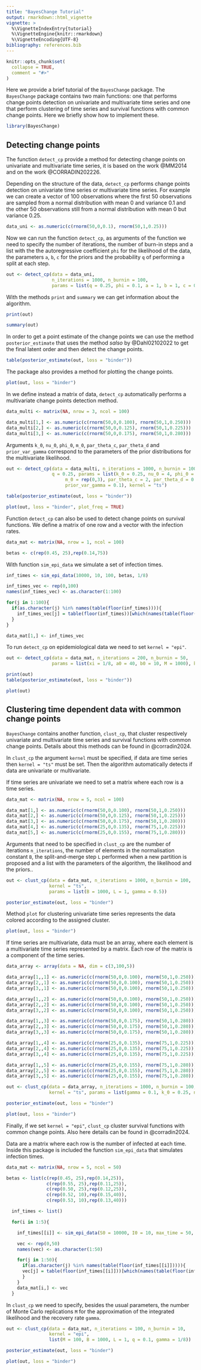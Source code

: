```yaml
---
title: "BayesChange Tutorial"
output: rmarkdown::html_vignette
vignette: >
  %\VignetteIndexEntry{tutorial}
  %\VignetteEngine{knitr::rmarkdown}
  %\VignetteEncoding{UTF-8}
bibliography: references.bib
---
```


```r
knitr::opts_chunk$set(
  collapse = TRUE,
  comment = "#>"
)
```

Here we provide a brief tutorial of the `BayesChange` package. The `BayesChange` package contains two main functions: one that performs change points detection on univariate and multivariate time series and one that perform clustering of time series and survival functions with common change points. Here we briefly show how to implement these. 

```r
library(BayesChange)
```

## Detecting change points

The function `detect_cp` provide a method for detecting change points on univariate and multivariate time series, it is based on the work @MM2014 and on the work @CORRADIN202226.

Depending on the structure of the data, `detect_cp` performs change points detection on univariate time series or multivariate time series. For example we can create a vector of 100 observations where the first 50 observations are sampled from a normal distribution with mean 0 and variance 0.1 and the other 50 observations still from a normal distribution with mean 0 but variance 0.25. 

```r
data_uni <- as.numeric(c(rnorm(50,0,0.1), rnorm(50,1,0.25)))
```

Now we can run the function `detect_cp`, as arguments of the function we need to specify the number of iterations, the number of burn-in steps and a list with the the autoregressive coefficient `phi` for the likelihood of the data, the parameters `a`, `b`, `c` for the priors and the probability `q` of performing a split at each step. 

```r
out <- detect_cp(data = data_uni,                             
                 n_iterations = 1000, n_burnin = 100,  
                 params = list(q = 0.25, phi = 0.1, a = 1, b = 1, c = 0.1), kernel = "ts")
```

With the methods `print` and `summary` we can get information about the algorithm. 

```r
print(out)

summary(out)
```

In order to get a point estimate of the change points we can use the method `posterior_estimate` that uses the method *salso* by @Dahl02102022 to get the final latent order and then detect the change points. 

```r
table(posterior_estimate(out, loss = "binder"))
```

The package also provides a method for plotting the change points. 

```r
plot(out, loss = "binder")
```


In we define instead a matrix of data, `detect_cp` automatically performs a multivariate change points detection method. 

```r
data_multi <- matrix(NA, nrow = 3, ncol = 100)

data_multi[1,] <- as.numeric(c(rnorm(50,0,0.100), rnorm(50,1,0.250)))
data_multi[2,] <- as.numeric(c(rnorm(50,0,0.125), rnorm(50,1,0.225)))
data_multi[3,] <- as.numeric(c(rnorm(50,0,0.175), rnorm(50,1,0.280)))
```

Arguments `k_0`, `nu_0`, `phi_0`, `m_0`, `par_theta_c`, `par_theta_d` and `prior_var_gamma` correspond to the parameters of the prior distributions for the multivariate likelihood. 

```r
out <- detect_cp(data = data_multi, n_iterations = 1000, n_burnin = 100,
                 q = 0.25, params = list(k_0 = 0.25, nu_0 = 4, phi_0 = diag(1,3,3), 
                      m_0 = rep(0,3), par_theta_c = 2, par_theta_d = 0.2, 
                      prior_var_gamma = 0.1), kernel = "ts")

table(posterior_estimate(out, loss = "binder"))
```

```r
plot(out, loss = "binder", plot_freq = TRUE)
```

Function `detect_cp` can also be used to detect change points on survival functions. We define a matrix of one row and a vector with the infection rates.

```r
data_mat <- matrix(NA, nrow = 1, ncol = 100)

betas <- c(rep(0.45, 25),rep(0.14,75))
```

With function `sim_epi_data` we simulate a set of infection times. 

```r
inf_times <- sim_epi_data(10000, 10, 100, betas, 1/8)

inf_times_vec <- rep(0,100)
names(inf_times_vec) <- as.character(1:100)

for(j in 1:100){
  if(as.character(j) %in% names(table(floor(inf_times)))){
    inf_times_vec[j] = table(floor(inf_times))[which(names(table(floor(inf_times))) == j)]
  }
}

data_mat[1,] <- inf_times_vec
```

To run `detect_cp` on epidemiological data we need to set `kernel = "epi"`. 

```r
out <- detect_cp(data = data_mat, n_iterations = 200, n_burnin = 50,
                 params = list(xi = 1/8, a0 = 40, b0 = 10, M = 1000), kernel = "epi")

print(out)
table(posterior_estimate(out, loss = "binder"))
```

```r
plot(out)
```



## Clustering time dependent data with common change points


`BayesChange` contains another function, `clust_cp`, that cluster respectively univariate and multivariate time series and survival functions with common change points. Details about this methods can be found in @corradin2024.

In `clust_cp` the argument `kernel` must be specified, if data are time series then `kernel = "ts"` must be set. Then the algorithm automatically detects if data are univariate or multivariate. 

If time series are univariate we need to set a matrix where each row is a time series.

```r
data_mat <- matrix(NA, nrow = 5, ncol = 100)

data_mat[1,] <- as.numeric(c(rnorm(50,0,0.100), rnorm(50,1,0.250)))
data_mat[2,] <- as.numeric(c(rnorm(50,0,0.125), rnorm(50,1,0.225)))
data_mat[3,] <- as.numeric(c(rnorm(50,0,0.175), rnorm(50,1,0.280)))
data_mat[4,] <- as.numeric(c(rnorm(25,0,0.135), rnorm(75,1,0.225)))
data_mat[5,] <- as.numeric(c(rnorm(25,0,0.155), rnorm(75,1,0.280)))

```

Arguments that need to be specified in `clust_cp` are the number of iterations `n_iterations`, the number of elements in the normalisation constant `B`, the split-and-merge step `L` performed when a new partition is proposed and a list with the parameters of the algorithm, the likelihood and the priors..

```r
out <- clust_cp(data = data_mat, n_iterations = 1000, n_burnin = 100, 
                kernel = "ts",
                params = list(B = 1000, L = 1, gamma = 0.5))

posterior_estimate(out, loss = "binder")
```

Method `plot` for clustering univariate time series represents the data colored according to the assigned cluster. 

```r
plot(out, loss = "binder")
```



If time series are multivariate, data must be an array, where each element is a multivariate time series represented by a matrix. Each row of the matrix is a component of the time series. 

```r
data_array <- array(data = NA, dim = c(3,100,5))

data_array[1,,1] <- as.numeric(c(rnorm(50,0,0.100), rnorm(50,1,0.250)))
data_array[2,,1] <- as.numeric(c(rnorm(50,0,0.100), rnorm(50,1,0.250)))
data_array[3,,1] <- as.numeric(c(rnorm(50,0,0.100), rnorm(50,1,0.250)))

data_array[1,,2] <- as.numeric(c(rnorm(50,0,0.100), rnorm(50,1,0.250)))
data_array[2,,2] <- as.numeric(c(rnorm(50,0,0.100), rnorm(50,1,0.250)))
data_array[3,,2] <- as.numeric(c(rnorm(50,0,0.100), rnorm(50,1,0.250)))

data_array[1,,3] <- as.numeric(c(rnorm(50,0,0.175), rnorm(50,1,0.280)))
data_array[2,,3] <- as.numeric(c(rnorm(50,0,0.175), rnorm(50,1,0.280)))
data_array[3,,3] <- as.numeric(c(rnorm(50,0,0.175), rnorm(50,1,0.280)))

data_array[1,,4] <- as.numeric(c(rnorm(25,0,0.135), rnorm(75,1,0.225)))
data_array[2,,4] <- as.numeric(c(rnorm(25,0,0.135), rnorm(75,1,0.225)))
data_array[3,,4] <- as.numeric(c(rnorm(25,0,0.135), rnorm(75,1,0.225)))

data_array[1,,5] <- as.numeric(c(rnorm(25,0,0.155), rnorm(75,1,0.280)))
data_array[2,,5] <- as.numeric(c(rnorm(25,0,0.155), rnorm(75,1,0.280)))
data_array[3,,5] <- as.numeric(c(rnorm(25,0,0.155), rnorm(75,1,0.280)))

```

```r
out <- clust_cp(data = data_array, n_iterations = 1000, n_burnin = 100, 
                kernel = "ts", params = list(gamma = 0.1, k_0 = 0.25, nu_0 = 5,  phi_0 = diag(0.1,3,3), m_0 = rep(0,3)))

posterior_estimate(out, loss = "binder")
```


```r
plot(out, loss = "binder")
```

Finally, if we set `kernel = "epi"`, `clust_cp` cluster survival functions with common change points. Also here details can be found in @corradin2024.

Data are a matrix where each row is the number of infected at each time. Inside this package is included the function `sim_epi_data` that simulates infection times. 

```r
data_mat <- matrix(NA, nrow = 5, ncol = 50)

betas <- list(c(rep(0.45, 25),rep(0.14,25)),
               c(rep(0.55, 25),rep(0.11,25)),
               c(rep(0.50, 25),rep(0.12,25)),
               c(rep(0.52, 10),rep(0.15,40)),
               c(rep(0.53, 10),rep(0.13,40)))

  inf_times <- list()

  for(i in 1:5){

    inf_times[[i]] <- sim_epi_data(S0 = 10000, I0 = 10, max_time = 50, beta_vec = betas[[i]], xi_0 = 1/8)

    vec <- rep(0,50)
    names(vec) <- as.character(1:50)

    for(j in 1:50){
      if(as.character(j) %in% names(table(floor(inf_times[[i]])))){
      vec[j] = table(floor(inf_times[[i]]))[which(names(table(floor(inf_times[[i]]))) == j)]
      }
    }
    data_mat[i,] <- vec
  }


```

In `clust_cp` we need to specify, besides the usual parameters, the number of Monte Carlo replications `M` for the approximation of the integrated likelihood and the recovery rate `gamma`. 

```r
out <- clust_cp(data = data_mat, n_iterations = 100, n_burnin = 10, 
                kernel = "epi", 
                list(M = 100, B = 1000, L = 1, q = 0.1, gamma = 1/8))

posterior_estimate(out, loss = "binder")
```

```r
plot(out, loss = "binder")
```

